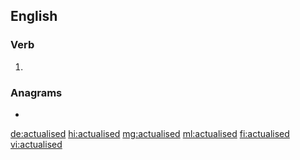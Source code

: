==English==

===Verb===
{{head|en|verb form}}

# {{en-past of|actualise}}

===Anagrams===
* {{l|en|acidulates}}

[[de:actualised]]
[[hi:actualised]]
[[mg:actualised]]
[[ml:actualised]]
[[fi:actualised]]
[[vi:actualised]]